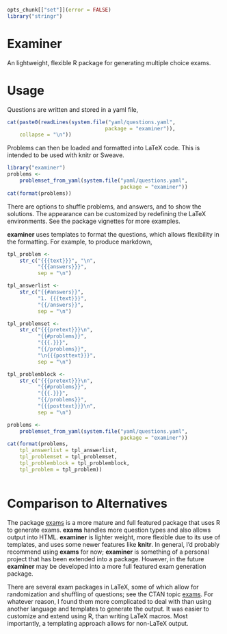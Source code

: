 ```r
opts_chunk[["set"]](error = FALSE)
library("stringr")
```
# Examiner

An lightweight, flexible R package for generating multiple choice exams.

# Usage

Questions are written and stored in a yaml file,
```r
cat(paste0(readLines(system.file("yaml/questions.yaml", 
                                package = "examiner")),
    collapse = "\n"))
```

Problems can then be loaded and formatted into LaTeX code.
This is intended to be used with knitr or Sweave.
```r
library("examiner")
problems <- 
    problemset_from_yaml(system.file("yaml/questions.yaml", 
                                     package = "examiner"))
cat(format(problems))
```

There are options to shuffle problems, and answers, and to show the solutions.
The appearance can be customized by redefining the LaTeX environments.
See the package vignettes for more examples.

**examiner** uses templates to format the questions, which allows flexibility in the formatting.
For example, to produce markdown,
```r
tpl_problem <-
    str_c("{{{text}}}", "\n",
          "{{{answers}}}", 
          sep = "\n")

tpl_answerlist <-
    str_c("{{#answers}}",
          "1. {{{text}}}",
          "{{/answers}}",
          sep = "\n")

tpl_problemset <-
    str_c("{{{pretext}}}\n",
          "{{#problems}}",
          "{{{.}}}",
          "{{/problems}}",
          "\n{{{posttext}}}",
          sep = "\n")

tpl_problemblock <-
    str_c("{{{pretext}}}\n",
          "{{#problems}}",
          "{{{.}}}",
          "{{/problems}}",
          "{{{posttext}}}\n",
          sep = "\n")

problems <- 
    problemset_from_yaml(system.file("yaml/questions.yaml", 
                                     package = "examiner"))
cat(format(problems,
	tpl_answerlist = tpl_answerlist,
	tpl_problemset = tpl_problemset,
	tpl_problemblock = tpl_problemblock,
	tpl_problem = tpl_problem))
	
```


# Comparison to Alternatives

The package [exams](http://cran.r-project.org/web/packages/exams/index.html) is a more mature and full featured package that uses R to generate exams.
**exams** handles more question types and also allows output into HTML.
**examiner** is lighter weight, more flexible due to its use of templates, and uses some newer features like **knitr**.
In general, I'd probably recommend using **exams** for now; **examiner** is something of a personal project that has been extended into a package.
However, in the future **examiner** may be developed into a more full featured exam generation package.

There are several exam packages in LaTeX, some of which allow for randomization and shuffling of questions; see the CTAN topic [exams](http://www.ctan.org/topic/exam).
For whatever reason, I found them more complicated to deal with than using another language and templates to generate the output.
It was easier to customize and extend using R, than writing LaTeX macros.
Most importantly, a templating approach allows for non-LaTeX output.

<!--  LocalWords:  knitr LaTeX CTAN templating
 -->
